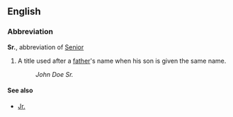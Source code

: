 ==English==
===Abbreviation===
'''Sr.''', abbreviation of [[Senior]]
# A title used after a [[father]]'s name when his son is given the same name.
#:''John Doe Sr.''

====See also====
*[[Jr.]]